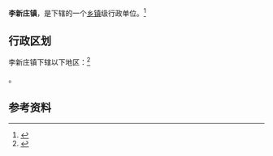 {{中国乡级行政区|37/17/22/109/000}}

'''李新庄镇'''，是{{PRC admin/fullname|37/17/22/109/000|3}}下辖的一个[[乡镇|乡镇]]级行政单位。<ref>{{PRC admin/ref sgc|{{PRC admin/parent|37/17/22/109/000}}}}</ref>

== 行政区划 ==

李新庄镇下辖以下地区：<ref>{{PRC admin/ref sgc|37/17/22/109/000}}</ref>

{{PRC admin/children|37/17/22/109/000}}。

== 参考资料 ==

{{reflist}}

{{行政区划小作品}}
{{PRC admin/navcat|37/17/22/109/000}}
